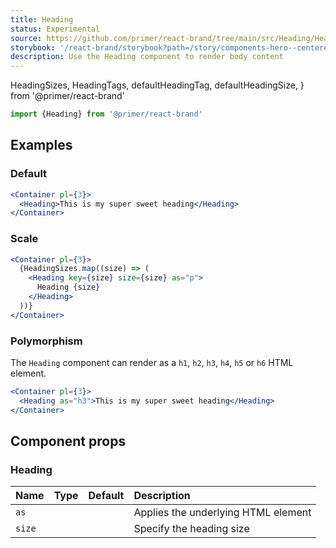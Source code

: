 ```yaml
---
title: Heading
status: Experimental
source: https://github.com/primer/react-brand/tree/main/src/Heading/Heading.tsx
storybook: '/react-brand/storybook?path=/story/components-hero--centered'
description: Use the Heading component to render body content
---
```


  HeadingSizes,
  HeadingTags,
  defaultHeadingTag,
  defaultHeadingSize,
} from '@primer/react-brand'

```js
import {Heading} from '@primer/react-brand'
```

## Examples

### Default

```jsx live
<Container pl={3}>
  <Heading>This is my super sweet heading</Heading>
</Container>
```

### Scale

```jsx live
<Container pl={3}>
  {HeadingSizes.map((size) => (
    <Heading key={size} size={size} as="p">
      Heading {size}
    </Heading>
  ))}
</Container>
```

### Polymorphism

The `Heading` component can render as a `h1`, `h2`, `h3`, `h4`, `h5` or `h6` HTML element.

```jsx live
<Container pl={3}>
  <Heading as="h3">This is my super sweet heading</Heading>
</Container>
```

## Component props

### Heading

| Name   | Type                                                    |                      Default                      | Description                         |
| :----- | :------------------------------------------------------ | :-----------------------------------------------: | :---------------------------------- |
| `as`   | <PropTableValues values={HeadingTags} addLineBreaks />  | <PropTableValues values={[defaultHeadingTag]} />  | Applies the underlying HTML element |
| `size` | <PropTableValues values={HeadingSizes} addLineBreaks /> | <PropTableValues values={[defaultHeadingSize]} /> | Specify the heading size            |

